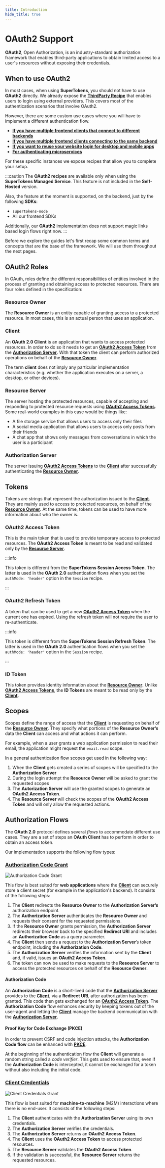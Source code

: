 ```yaml
---
title: Introduction 
hide_title: true
---
```


# OAuth2 Support 

**OAuth2**, Open Authorization, is an industry-standard authorization framework that enables third-party applications to obtain limited access to a user's resources without exposing their credentials.


## When to use OAuth2

In most cases, when using **SuperTokens**, you should not have to use **OAuth2** directly.
We already expose the **[ThirdParty Recipe](/docs/thirdparty/introduction)** that enables users to login using external providers. 
This covers most of the authentication scenarios that involve OAuth2. 

However, there are some custom use cases where you will have to implement a different authentication flow.

- **[If you have multiple frontend clients that connect to different backends](/docs/oauth/multiple-frontends-with-separate-backends)**
- **[If you have multiple frontend clients connecting to the same backend](/docs/oauth/multiple-frontends-with-a-single-backend)**
- **[If you want to reuse your website login for desktop and mobile apps](/docs/oauth/reuse-website-login)**
- **[For authenticating microservices](/docs/oauth/machine-to-machine-authentication)**

For these specific instances we expose recipes that allow you to complete your setup. 

:::caution
The **OAuth2 recipes** are available only when using the **SuperTokens Managed Service**. This feature is not included in the **Self-Hosted** version.

Also, the feature at the moment is supported, on the backend, just by the following **SDKs**:
- `supertokens-node`
- All our frontend SDKs

Additionally, our **OAuth2** implementation does not support magic links based login flows right now.
:::

Before we explore the guides let's first recap some common terms and concepts that are the base of the framework.
We will use them throughout the next pages.

## OAuth2 Roles

In OAuth, roles define the different responsibilities of entities involved in the process of granting and obtaining access to protected resources.
There are four roles defined in the specification:

### Resource Owner

The **Resource Owner** is an entity capable of granting access to a protected resource.
In most cases, this is an actual person that uses an application.

### Client

An **OAuth 2.0 Client** is an application that wants to access protected resources.
In order to do so it needs to get an [**OAuth2 Access Token**](#oauth2-access-token) from the [**Authorization Server**](#authorization-server). 
With that token the client can perform authorized operations on behalf of the [**Resource Owner**](#resource-owner).

The term **client** does not imply any particular implementation characteristics (e.g. whether the application executes on a server, a desktop, or other devices).

### Resource Server

The server hosting the protected resources, capable of accepting and responding to protected resource requests using [**OAuth2 Access Tokens**](#oauth2-access-tokens).
Some real-world examples in this case would be things like:
- A file storage service that allows users to access only their files
- A social media application that allows users to access only posts from their friends
- A chat app that shows only messages from conversations in which the user is a participant

### Authorization Server

The server issuing [**OAuth2 Access Tokens**](#oauth2-access-tokens) to the [**Client**](#client) after successfully authenticating the [**Resource Owner**](#resource-owner).

## Tokens

Tokens are strings that represent the authorization issued to the [**Client**](#client).
They are mainly used to access to protected resources, on behalf of the [**Resource Owner**](#resource-owner).
At the same time, tokens can be used to have more information about who the owner is.


### OAuth2 Access Token

This is the main token that is used to provide temporary access to protected resources.
The **OAuth2 Access Token** is meant to be read and validated only by the [**Resource Server**](#resource-server).

:::info

This token is different from the **SuperTokens Session Access Token**.
The latter is used in the **OAuth 2.0** authentication flows when you set the `authMode: 'header'` option in the `Session` recipe.

:::

### OAuth2 Refresh Token

A token that can be used to get a new [**OAuth2 Access Token**](#oauth2-access-token) when the current one has expired.
Using the refresh token will not require the user to re-authenticate.

:::info

This token is different from the **SuperTokens Session Refresh Token**.
The latter is used in the **OAuth 2.0** authentication flows when you set the `authMode: 'header'` option in the `Session` recipe.

:::

### ID Token

This token provides identity information about the [**Resource Owner**](#resource-owner).
Unlike [**OAuth2 Access Tokens**](/#oauth2-access-token), the **ID Tokens** are meant to be read only by the [**Client**](#client).

## Scopes

Scopes define the range of access that the [**Client**](#client) is requesting on behalf of the [**Resource Owner**](#resource-owner).
They specify what portions of the **Resource Owner’s** data the **Client** can access and what actions it can perform.

For example, when a user grants a web application permission to read their email, the application might request the `email.read` scope.

In a general authentication flow scopes get used in the following way:
1. When the **Client** gets created a series of scopes will be specified to the **Authorization Server**
2. During the login attempt the **Resource Owner** will be asked to grant the requested scopes
3. The **Autorization Server** will use the granted scopes to generate an **OAuth2 Access Token**.
4. The **Resource Server** will check the scopes of the **OAuth2 Access Token** and will only allow the requested actions.



## Authorization Flows

The **OAuth 2.0** protocol defines several *flows* to accommodate different use cases.
They are a set of steps an **OAuth Client** has to perform in order to obtain an access token.

Our implementation supports the following flow types:

### [Authorization Code Grant](https://oauth.net/2/grant-types/authorization-code/)

<img src="/img/oauth/authorization-code-flow.png" alt="Authorization Code Grant"/>

This flow is best suited for **web applications** where the [**Client**](/#client) can securely store a client secret (for example in the application's backend).
It consists of the following steps:
1. The **Client** redirects the **Resource Owner** to the **Authorization Server’s** authorization endpoint.
2. The **Authorization Server** authenticates the **Resource Owner** and requests their consent for the requested permissions.
3. If the **Resource Owner** grants permission, the **Authorization Server** redirects their browser back to the specified **Redirect URI** and includes an **Authorization Code** as a query parameter.
4. The **Client** then sends a request to the **Authorization Server**’s token endpoint, including the **Authorization Code**.
5. The **Authorization Server** verifies the information sent by the **Client** and, if valid, issues an **OAuth2 Access Token**.
6. The token can now be used to make requests to the **Resource Server** to access the protected resources on behalf of the **Resource Owner**. 

#### Authorization Code

An **Authorization Code** is a short-lived code that the [**Authorization Server**](/#authorization-server) provides to the [**Client**](/#client), via a **Redirect URI**, after authorization has been granted.
This code then gets exchanged for an [**OAuth2 Access Token**](/#oauth2-access-token). 
The **Authorization Code** flow enhances security by keeping tokens out of the user-agent and letting the [**Client**](/#client) manage the backend communication with the [**Authorization Server**](/#authorization-server).

#### Proof Key for Code Exchange (PKCE)

In order to prevent CSRF and code injection attacks, the **Authorization Code flow** can be enhanced with [**PKCE**](https://oauth.net/2/pkce/).

At the beginning of the authentication flow the **Client** will generate a random string called a *code verifier*.
This gets used to ensure that, even if the **Authorization Code** is intercepted, it cannot be exchanged for a token without also including the initial code.


### [Client Credentials](https://oauth.net/2/grant-types/client-credentials/)

<img src="/img/oauth/client-credentials-flow.png" alt="Client Credentials Grant"/>

This flow is best suited for **machine-to-machine** (M2M) interactions where there is no end-user.
It consists of the following steps:
1. The **Client** authenticates with the **Authorization Server** using its own credentials.
2. The **Authorization Server** verifies the credentials. 
3. The **Authorization Server** returns an **OAuth2 Access Token**.
4. The **Client** uses the **OAuth2 Access Token** to access protected resources.
5. The **Resource Server** validates the **OAuth2 Access Token**.
6. If the validation is successful, the **Resource Server** returns the requested resources.





